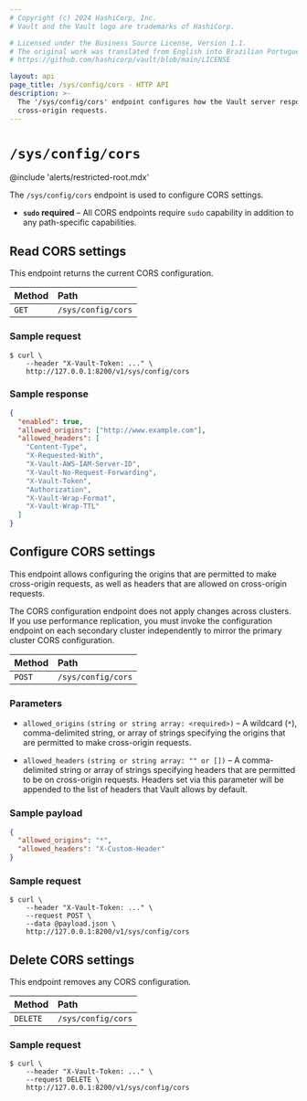 ```yaml
---
# Copyright (c) 2024 HashiCorp, Inc.
# Vault and the Vault logo are trademarks of HashiCorp.

# Licensed under the Business Source License, Version 1.1.
# The original work was translated from English into Brazilian Portuguese.
# https://github.com/hashicorp/vault/blob/main/LICENSE

layout: api
page_title: /sys/config/cors - HTTP API
description: >-
  The '/sys/config/cors' endpoint configures how the Vault server responds to
  cross-origin requests.
---
```


# `/sys/config/cors`

@include 'alerts/restricted-root.mdx'

The `/sys/config/cors` endpoint is used to configure CORS settings.

- **`sudo` required** – All CORS endpoints require `sudo` capability in
  addition to any path-specific capabilities.

## Read CORS settings

This endpoint returns the current CORS configuration.

| Method | Path               |
| :----- | :----------------- |
| `GET`  | `/sys/config/cors` |

### Sample request

```shell-session
$ curl \
    --header "X-Vault-Token: ..." \
    http://127.0.0.1:8200/v1/sys/config/cors
```

### Sample response

```json
{
  "enabled": true,
  "allowed_origins": ["http://www.example.com"],
  "allowed_headers": [
    "Content-Type",
    "X-Requested-With",
    "X-Vault-AWS-IAM-Server-ID",
    "X-Vault-No-Request-Forwarding",
    "X-Vault-Token",
    "Authorization",
    "X-Vault-Wrap-Format",
    "X-Vault-Wrap-TTL"
  ]
}
```

## Configure CORS settings

This endpoint allows configuring the origins that are permitted to make
cross-origin requests, as well as headers that are allowed on cross-origin requests.

<EnterpriseAlert>

The CORS configuration endpoint does not apply changes across clusters. If you
use performance replication, you must invoke the configuration endpoint on each
secondary cluster independently to mirror the primary cluster CORS
configuration.

</EnterpriseAlert>

| Method | Path               |
| :----- | :----------------- |
| `POST` | `/sys/config/cors` |

### Parameters

- `allowed_origins` `(string or string array: <required>)` – A wildcard (`*`), comma-delimited string, or array of strings specifying the origins that are permitted to make cross-origin requests.

- `allowed_headers` `(string or string array: "" or [])` – A comma-delimited string or array of strings specifying headers that are permitted to be on cross-origin requests. Headers set via this parameter will be appended to the list of headers that Vault allows by default.

### Sample payload

```json
{
  "allowed_origins": "*",
  "allowed_headers": "X-Custom-Header"
}
```

### Sample request

```shell-session
$ curl \
    --header "X-Vault-Token: ..." \
    --request POST \
    --data @payload.json \
    http://127.0.0.1:8200/v1/sys/config/cors
```

## Delete CORS settings

This endpoint removes any CORS configuration.

| Method   | Path               |
| :------- | :----------------- |
| `DELETE` | `/sys/config/cors` |

### Sample request

```shell-session
$ curl \
    --header "X-Vault-Token: ..." \
    --request DELETE \
    http://127.0.0.1:8200/v1/sys/config/cors
```
